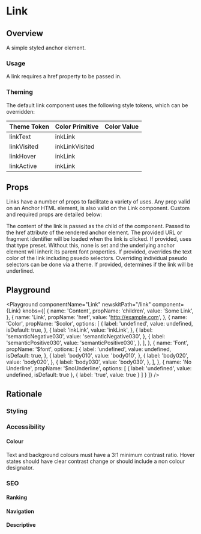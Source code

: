 


# Link

## Overview

A simple styled anchor element.

### Usage

A link requires a href property to be passed in.

### Theming

The default link component uses the following style tokens, which can be overridden:

| Theme Token | Color Primitive | Color Value                               |
| ----------- | --------------- | ----------------------------------------- |
| linkText    | inkLink          | <TextBoxSwatch themeColor="inkLink"/>      |
| linkVisited | inkLinkVisited     | <TextBoxSwatch themeColor="inkLinkVisited"/> |
| linkHover   | inkLink         | <TextBoxSwatch themeColor="inkLink"/>     |
| linkActive  | inkLink        | <TextBoxSwatch themeColor="inkLink"/>    |

## Props

Links have a number of props to facilitate a variety of uses. Any prop valid on an Anchor HTML element, is also valid on the Link component. Custom and required props are detailed below:

<LegacyBlock marginTop="sizing040">
  <Prop name="children" type="string" required>
    The content of the link is passed as the child of the component.
  </Prop>
  <Prop name="href" type="string" required>
    Passed to the href attribute of the rendered anchor element. The provided
    URL or fragment identifier will be loaded when the link is clicked.
  </Prop>
  <Prop name="$font" type="TypePresetKeys">
    If provided, uses that type preset. Without this, none is set and the
    underlying anchor element will inherit its parent font properties.
  </Prop>
  <Prop name="$color" type="ColorKeys">
    If provided, overrides the text color of the link including psuedo
    selectors. Overriding individual pseudo selectors can be done via a theme.
  </Prop>
  <Prop name="$noUnderline" type="boolean">
    If provided, determines if the link will be underlined.
  </Prop>
</LegacyBlock>

## Playground

<Playground
  componentName="Link"
  newskitPath="/link"
  component={Link}
  knobs={[
    {
      name: 'Content',
      propName: 'children',
      value: 'Some Link',
    },
    {
      name: 'Link',
      propName: 'href',
      value: 'http://example.com',
    },
    {
      name: 'Color',
      propName: '$color',
      options: [
        {
          label: 'undefined',
          value: undefined,
          isDefault: true,
        },
        {
          label: 'inkLink',
          value: 'inkLink',
        },
        {
          label: 'semanticNegative030',
          value: 'semanticNegative030',
        },
        {
          label: 'semanticPositive030',
          value: 'semanticPositive030',
        },
      ],
    },
    {
      name: 'Font',
      propName: '$font',
      options: [
        {
          label: 'undefined',
          value: undefined,
          isDefault: true,
        },
        {
          label: 'body010',
          value: 'body010',
        },
        {
          label: 'body020',
          value: 'body020',
        },
        {
          label: 'body030',
          value: 'body030',
        },
      ],
    },
    {
      name: 'No Underline',
      propName: '$noUnderline',
      options: [
        {
          label: 'undefined',
          value: undefined,
          isDefault: true
        },
        {
          label: 'true',
          value: true
        }
      ]
    }
  ]}
/>

## Rationale

### Styling

### Accessibility

#### Colour

Text and background colours must have a 3:1 minimum contrast ratio.
Hover states should have clear contrast change or should include a non colour designator.

### SEO

#### Ranking

#### Navigation

#### Descriptive
